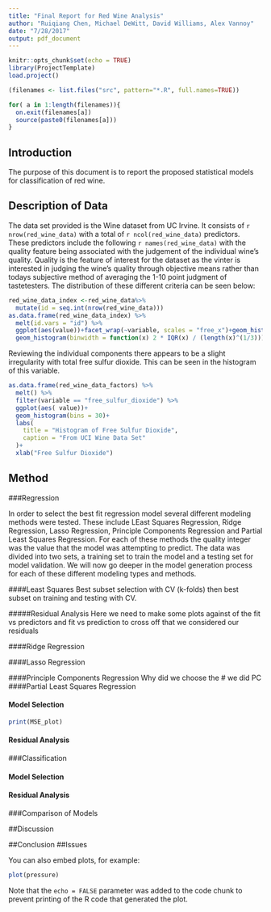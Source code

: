 ```yaml
---
title: "Final Report for Red Wine Analysis"
author: "Ruiqiang Chen, Michael DeWitt, David Williams, Alex Vannoy"
date: "7/28/2017"
output: pdf_document
---
```


```r
knitr::opts_chunk$set(echo = TRUE)
library(ProjectTemplate)
load.project()

(filenames <- list.files("src", pattern="*.R", full.names=TRUE))

for( a in 1:length(filenames)){
  on.exit(filenames[a])
  source(paste0(filenames[a]))
}
```

## Introduction

The purpose of this document is to report the proposed statistical models for classification of red wine. 

## Description of Data
The data set provided is the Wine dataset from UC Irvine. It consists of `r nrow(red_wine_data) ` with a total of `r ncol(red_wine_data) ` predictors. These predictors include the following `r names(red_wine_data)` with the quality feature being associated with the judgement of the individual wine's quality. Quality is the feature of interest for the dataset as the vinter is interested in judging the wine's quality through objective means rather than todays subjective method of averaging the 1-10 point judgment of tastetesters. The distribution of these different criteria can be seen below:
```r
red_wine_data_index <-red_wine_data%>% 
  mutate(id = seq.int(nrow(red_wine_data)))
as.data.frame(red_wine_data_index) %>% 
  melt(id.vars = "id") %>% 
  ggplot(aes(value))+facet_wrap(~variable, scales = "free_x")+geom_histogram()+
  geom_histogram(binwidth = function(x) 2 * IQR(x) / (length(x)^(1/3)))
```


Reviewing the individual components there appears to be a slight irregularity with total free sulfur dioxide. This can be seen in the histogram of this variable.
```r
as.data.frame(red_wine_data_factors) %>% 
  melt() %>%
  filter(variable == "free_sulfur_dioxide") %>% 
  ggplot(aes( value))+
  geom_histogram(bins = 30)+
  labs(
    title = "Histogram of Free Sulfur Dioxide",
    caption = "From UCI Wine Data Set"
  )+
  xlab("Free Sulfur Dioxide")
```


## Method

###Regression

In order to select the best fit regression model several different modeling methods were tested. These include LEast Squares Regression, Ridge Regression, Lasso Regression, Principle Components Regression and Partial Least Squares Regression. For each of these methods the quality integer was the value that the model was attempting to predict. The data was divided into two sets, a training set to train the model and a testing set for model validation. We will now go deeper in the model generation process for each of these different modeling types and methods.

####Least Squares
Best subset selection with CV (k-folds) then best subset on training and testing with CV. 

#####Residual Analysis
Here we need to make some plots against of the fit vs predictors and fit vs prediction to cross off that we considered our residuals

####Ridge Regression

####Lasso Regression

####Principle Components Regression
Why did we choose the # we did PC
####Partial Least Squares Regression

#### Model Selection
```r
print(MSE_plot)
```


#### Residual Analysis

###Classification

#### Model Selection

#### Residual Analysis

###Comparison of Models

##Discussion

##Conclusion
##Issues

You can also embed plots, for example:

```r
plot(pressure)
```

Note that the `echo = FALSE` parameter was added to the code chunk to prevent printing of the R code that generated the plot.
